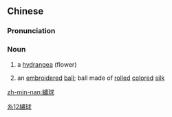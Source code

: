 {{also|绣球}}
==Chinese==
{{zh-forms|s=绣球}}

===Pronunciation===
{{zh-pron
|m=xiùqiú
|c=sau3 kau4
|mn=siù-kiû
|cat=n
}}

===Noun===
{{zh-noun}}

# {{lb|zh|botany}} a [[hydrangea]] (flower)
# an [[embroidered]] [[ball]]; ball made of [[rolled]] [[colored]] [[silk]]

[[Category:zh:Flowers|糸12繡球]]

[[zh-min-nan:繡球]]